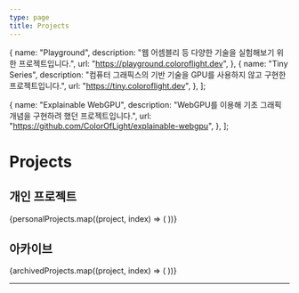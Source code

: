 ```yaml
---
type: page
title: Projects
---
```



  {
    name: "Playground",
    description: "웹 어셈블리 등 다양한 기술을 실험해보기 위한 프로젝트입니다.",
    url: "https://playground.coloroflight.dev",
  },
  {
    name: "Tiny Series",
    description: "컴퓨터 그래픽스의 기반 기술을 GPU를 사용하지 않고 구현한 프로젝트입니다.",
    url: "https://tiny.coloroflight.dev",
  },
];

  {
    name: "Explainable WebGPU",
    description: "WebGPU를 이용해 기초 그래픽 개념을 구현하려 했던 프로젝트입니다.",
    url: "https://github.com/ColorOfLight/explainable-webgpu",
  },
];

# Projects

## 개인 프로젝트

<ProjectList>
  {personalProjects.map((project, index) => (
    <ProjectCard key={index} {...project} />
  ))}
</ProjectList>

## 아카이브

<ProjectList>
  {archivedProjects.map((project, index) => (
    <ProjectCard key={index} {...project} />
  ))}
</ProjectList>

---
